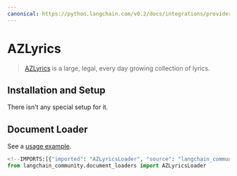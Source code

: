 ```yaml
---
canonical: https://python.langchain.com/v0.2/docs/integrations/providers/azlyrics/
---
```


# AZLyrics

> [AZLyrics](https://www.azlyrics.com/) is a large, legal, every day growing collection of lyrics.

## Installation and Setup

There isn't any special setup for it.

## Document Loader

See a [usage example](/docs/integrations/document_loaders/azlyrics).

```python
<!--IMPORTS:[{"imported": "AZLyricsLoader", "source": "langchain_community.document_loaders", "docs": "https://api.python.langchain.com/en/latest/document_loaders/langchain_community.document_loaders.azlyrics.AZLyricsLoader.html", "title": "AZLyrics"}]-->
from langchain_community.document_loaders import AZLyricsLoader
```